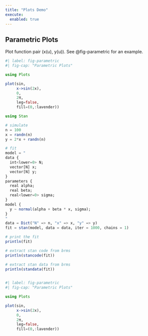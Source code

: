 ```yaml
---
title: "Plots Demo"
execute:
  enabled: true
---
```


## Parametric Plots

Plot function pair (x(u), y(u)). 
See @fig-parametric for an example.

```julia
#| label: fig-parametric
#| fig-cap: "Parametric Plots"

using Plots

plot(sin, 
     x->sin(2x), 
     0, 
     2π, 
     leg=false, 
     fill=(0,:lavender))
```


```julia
using Stan

# simulate
n = 100
x = randn(n)
y = 2*x + randn(n)

# fit
model = "
data {
  int<lower=0> N;
  vector[N] x;
  vector[N] y;
}
parameters {
  real alpha;
  real beta;
  real<lower=0> sigma;
}
model {
  y ~ normal(alpha + beta * x, sigma);
}
"
data = Dict("N" => n, "x" => x, "y" => y)
fit = stan(model, data = data, iter = 1000, chains = 1)
```

```julia
# print the fit
println(fit)
```

```julia
# extract stan code from brms
println(stancode(fit))
```

```julia
# extract stan data from brms
println(standata(fit))
  
```



```julia
#| label: fig-parametric
#| fig-cap: "Parametric Plots"

using Plots

plot(sin, 
     x->sin(2x), 
     0, 
     2π, 
     leg=false, 
     fill=(0,:lavender))
```  
